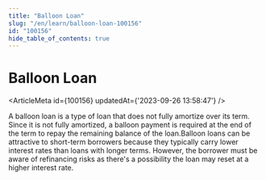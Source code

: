 ```yaml
---
title: "Balloon Loan"
slug: "/en/learn/balloon-loan-100156"
id: "100156"
hide_table_of_contents: true
---
```



# Balloon Loan

<ArticleMeta id={100156} updatedAt={'2023-09-26 13:58:47'} />
<div className='border-solid border-b border-t-0 my-4 border-[var(--ifm-color-gray-300)]' />

A balloon loan is a type of loan that does not fully amortize over its term. Since it is not fully amortized, a balloon payment is required at the end of the term to repay the remaining balance of the loan.Balloon loans can be attractive to short-term borrowers because they typically carry lower interest rates than loans with longer terms. However, the borrower must be aware of refinancing risks as there's a possibility the loan may reset at a higher interest rate.
